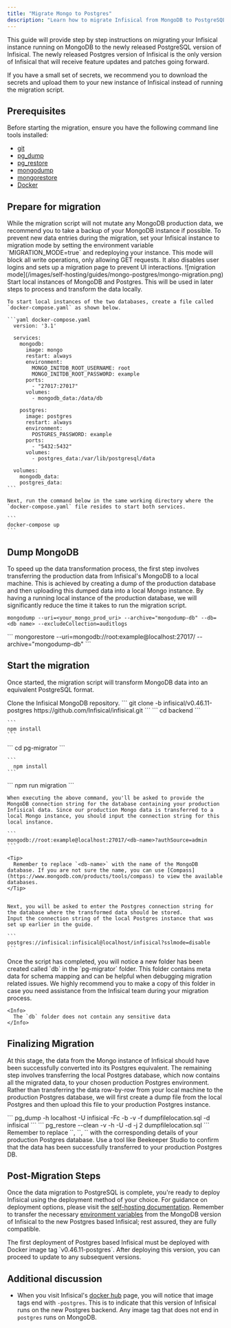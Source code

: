 ```yaml
---
title: "Migrate Mongo to Postgres"
description: "Learn how to migrate Infisical from MongoDB to PostgreSQL."
---
```


This guide will provide step by step instructions on migrating your Infisical instance running on MongoDB to the newly released PostgreSQL version of Infisical.
The newly released Postgres version of Infisical is the only version of Infisical that will receive feature updates and patches going forward. 

<Tip>
  If you have a small set of secrets, we recommend you to download the secrets and upload them to your new instance of Infisical instead of running the migration script.
</Tip>

## Prerequisites

Before starting the migration, ensure you have the following command line tools installed:

- [git](https://git-scm.com/book/en/v2/Getting-Started-Installing-Git)
- [pg_dump](https://www.postgresql.org/docs/current/app-pgrestore.html) 
- [pg_restore](https://www.postgresql.org/docs/current/app-pgdump.html)
- [mongodump](https://www.mongodb.com/docs/database-tools/mongodump/)
- [mongorestore](https://www.mongodb.com/docs/database-tools/mongorestore/)
- [Docker](https://docs.docker.com/engine/install/) 

## Prepare for migration

<Steps>
  <Step title="Backup Production MongoDB Data">
     While the migration script will not mutate any MongoDB production data, we recommend you to take a backup of your MongoDB instance if possible.
  </Step>
  <Step title="Set Migration Mode">
    To prevent new data entries during the migration, set your Infisical instance to migration mode by setting the environment variable `MIGRATION_MODE=true` and redeploying your instance. 
    This mode will block all write operations, only allowing GET requests. It also disables user logins and sets up a migration page to prevent UI interactions.
    ![migration mode](/images/self-hosting/guides/mongo-postgres/mongo-migration.png)
  </Step>
  <Step title="Start local instances of Mongo and Postgres databases">
    Start local instances of MongoDB and Postgres. This will be used in later steps to process and transform the data locally.

    To start local instances of the two databases, create a file called `docker-compose.yaml` as shown below.

    ```yaml docker-compose.yaml
      version: '3.1'

      services:
        mongodb:
          image: mongo
          restart: always
          environment:
            MONGO_INITDB_ROOT_USERNAME: root
            MONGO_INITDB_ROOT_PASSWORD: example
          ports:
            - "27017:27017"
          volumes:
            - mongodb_data:/data/db

        postgres:
          image: postgres
          restart: always
          environment:
            POSTGRES_PASSWORD: example
          ports:
            - "5432:5432"
          volumes:
            - postgres_data:/var/lib/postgresql/data

      volumes:
        mongodb_data:
        postgres_data:
    ```

    Next, run the command below in the same working directory where the `docker-compose.yaml` file resides to start both services.

    ```
    docker-compose up
    ```

  </Step>
</Steps>

## Dump MongoDB
To speed up the data transformation process, the first step involves transferring the production data from Infisical's MongoDB to a local machine. 
This is achieved by creating a dump of the production database and then uploading this dumped data into a local Mongo instance. 
By having a running local instance of the production database, we will significantly reduce the time it takes to run the migration script.

<Steps>
  <Step title="Dump MongoDB data to your local machine using">
  
   ```
   mongodump --uri=<your_mongo_prod_uri> --archive="mongodump-db" --db=<db name> --excludeCollection=auditlogs
   ```

  </Step>
  <Step title="Restore this data to the local MongoDB instance">
   ```
   mongorestore --uri=mongodb://root:example@localhost:27017/ --archive="mongodump-db"
   ```
  </Step>
</Steps>

## Start the migration

Once started, the migration script will transform MongoDB data into an equivalent PostgreSQL format.

<Steps>
  <Step title="Clone Infisical Repository">
    Clone the Infisical MongoDB repository.
    ```
    git clone -b infisical/v0.46.11-postgres https://github.com/Infisical/infisical.git
    ```
  </Step>
  <Step title="Install dependencies for backend">
    ```
    cd backend
    ```

    ```
    npm install
    ```
  </Step>
  <Step title="Install dependencies for script">
    ```
    cd pg-migrator
    ```

    ```
      npm install
    ```
  </Step>
  <Step title="Execute Migration Script">
    ```
      npm run migration
    ```

    When executing the above command, you'll be asked to provide the MongoDB connection string for the database containing your production Infisical data. Since our production Mongo data is transferred to a local Mongo instance, you should input the connection string for this local instance.
    
    ```
    mongodb://root:example@localhost:27017/<db-name>?authSource=admin
    ```

    <Tip>
      Remember to replace `<db-name>` with the name of the MongoDB database. If you are not sure the name, you can use [Compass](https://www.mongodb.com/products/tools/compass) to view the available databases.
    </Tip>

    
    Next, you will be asked to enter the Postgres connection string for the database where the transformed data should be stored. 
    Input the connection string of the local Postgres instance that was set up earlier in the guide.
    
    ```
    postgres://infisical:infisical@localhost/infisical?sslmode=disable
    ```
  </Step>

  <Step title="Store migration metadata">
    Once the script has completed, you will notice a new folder has been created called `db` in the `pg-migrator` folder. 
    This folder contains meta data for schema mapping and can be helpful when debugging migration related issues. 
    We highly recommend you to make a copy of this folder in case you need assistance from the Infisical team during your migration process.  

    <Info>
      The `db` folder does not contain any sensitive data
    </Info>
  </Step>
</Steps>

## Finalizing Migration
At this stage, the data from the Mongo instance of Infisical should have been successfully converted into its Postgres equivalent. 
The remaining step involves transferring the local Postgres database, which now contains all the migrated data, to your chosen production Postgres environment. 
Rather than transferring the data row-by-row from your local machine to the production Postgres database, we will first create a dump file from the local Postgres and then upload this file to your production Postgres instance.

<Steps>
  <Step title="Dump from local PostgreSQL">
   ```
   pg_dump -h localhost -U infisical -Fc -b -v -f dumpfilelocation.sql -d infisical
   ```
  </Step>
  <Step title="Upload to production PostgreSQL">
   ```
   pg_restore --clean -v -h <host> -U <db-user-name> -d <database-name> -j 2 dumpfilelocation.sql 
   ```

   <Tip>
    Remember to replace `<host>`, `<db-user-name>`, `<database-name>` with the corresponding details of your production Postgres database.
   </Tip>
  </Step>
  <Step title="Verify Data Upload">
    Use a tool like Beekeeper Studio to confirm that the data has been successfully transferred to your production Postgres DB.
  </Step>
</Steps>

## Post-Migration Steps

Once the data migration to PostgreSQL is complete, you're ready to deploy Infisical using the deployment method of your choice.
For guidance on deployment options, please visit the [self-hosting documentation](/self-hosting/overview). 
Remember to transfer the necessary [environment variables](/self-hosting/configuration/envars) from the MongoDB version of Infisical to the new Postgres based Infisical; rest assured, they are fully compatible.

<Warning>
The first deployment of Postgres based Infisical must be deployed with Docker image tag `v0.46.11-postgres`. 
After deploying this version, you can proceed to update to any subsequent versions.
</Warning>

## Additional discussion 
- When you visit Infisical's [docker hub](https://hub.docker.com/r/infisical/infisical) page, you will notice that image tags end with `-postgres`. 
This is to indicate that this version of Infisical runs on the new Postgres backend. Any image tag that does not end in `postgres` runs on MongoDB.